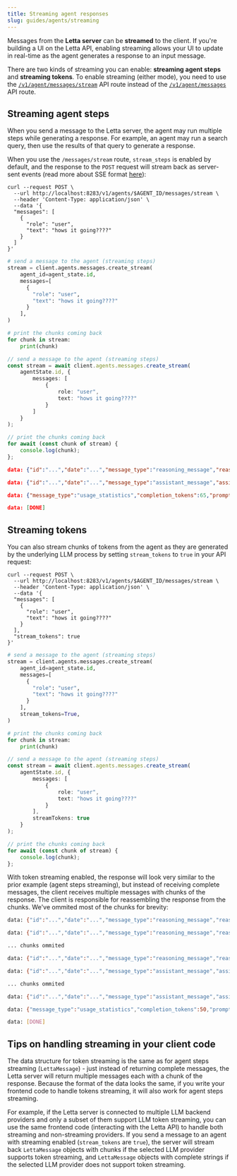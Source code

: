 ```yaml
---
title: Streaming agent responses
slug: guides/agents/streaming
---
```


Messages from the **Letta server** can be **streamed** to the client.
If you're building a UI on the Letta API, enabling streaming allows your UI to update in real-time as the agent generates a response to an input message.

There are two kinds of streaming you can enable: **streaming agent steps** and **streaming tokens**.
To enable streaming (either mode), you need to use the [`/v1/agent/messages/stream`](/api-reference/agents/messages/stream) API route instead of the [`/v1/agent/messages`](/api-reference/agents/messages) API route.

## Streaming agent steps

When you send a message to the Letta server, the agent may run multiple steps while generating a response.
For example, an agent may run a search query, then use the results of that query to generate a response.

When you use the `/messages/stream` route, `stream_steps` is enabled by default, and the response to the `POST` request will stream back as server-sent events (read more about SSE format [here](https://developer.mozilla.org/en-US/docs/Web/API/Server-sent_events/Using_server-sent_events)):
<CodeGroup>
```curl curl
curl --request POST \
  --url http://localhost:8283/v1/agents/$AGENT_ID/messages/stream \
  --header 'Content-Type: application/json' \
  --data '{
  "messages": [
    {
      "role": "user",
      "text": "hows it going????"
    }
  ]
}'
```
```python title="python" maxLines=50
# send a message to the agent (streaming steps)
stream = client.agents.messages.create_stream(
    agent_id=agent_state.id,
    messages=[
      {
        "role": "user",
        "text": "hows it going????"
      }
    ],
)

# print the chunks coming back
for chunk in stream:
    print(chunk)
```
```typescript maxLines=50 title="node.js"
// send a message to the agent (streaming steps)
const stream = await client.agents.messages.create_stream(
    agentState.id, {
        messages: [
            {
                role: "user",
                text: "hows it going????"
            }
        ]
    }
);

// print the chunks coming back
for await (const chunk of stream) {
    console.log(chunk);
};
```
</CodeGroup>

```json maxLines=50
data: {"id":"...","date":"...","message_type":"reasoning_message","reasoning":"User keeps asking the same question; maybe it's part of their style or humor. I\u2019ll respond warmly and play along."}

data: {"id":"...","date":"...","message_type":"assistant_message","assistant_message":"Hey! It\u2019s going well! Still here, ready to chat. How about you? Anything exciting happening?"}

data: {"message_type":"usage_statistics","completion_tokens":65,"prompt_tokens":2329,"total_tokens":2394,"step_count":1}

data: [DONE]
```

## Streaming tokens

You can also stream chunks of tokens from the agent as they are generated by the underlying LLM process by setting `stream_tokens` to `true` in your API request:
<CodeGroup>
```curl curl
curl --request POST \
  --url http://localhost:8283/v1/agents/$AGENT_ID/messages/stream \
  --header 'Content-Type: application/json' \
  --data '{
  "messages": [
    {
      "role": "user",
      "text": "hows it going????"
    }
  ],
  "stream_tokens": true
}'
```
```python title="python" maxLines=50
# send a message to the agent (streaming steps)
stream = client.agents.messages.create_stream(
    agent_id=agent_state.id,
    messages=[
      {
        "role": "user",
        "text": "hows it going????"
      }
    ],
    stream_tokens=True,
)

# print the chunks coming back
for chunk in stream:
    print(chunk)
```
```typescript maxLines=50 title="node.js"
// send a message to the agent (streaming steps)
const stream = await client.agents.messages.create_stream(
    agentState.id, {
        messages: [
            {
                role: "user",
                text: "hows it going????"
            }
        ],
        streamTokens: true
    }
);

// print the chunks coming back
for await (const chunk of stream) {
    console.log(chunk);
};
```
</CodeGroup>

With token streaming enabled, the response will look very similar to the prior example (agent steps streaming), but instead of receiving complete messages, the client receives multiple messages with chunks of the response.
The client is responsible for reassembling the response from the chunks.
We've ommited most of the chunks for brevity:
```sh
data: {"id":"...","date":"...","message_type":"reasoning_message","reasoning":"It's"}

data: {"id":"...","date":"...","message_type":"reasoning_message","reasoning":" interesting"}

... chunks ommited

data: {"id":"...","date":"...","message_type":"reasoning_message","reasoning":"!"}

data: {"id":"...","date":"...","message_type":"assistant_message","assistant_message":"Well"}

... chunks ommited

data: {"id":"...","date":"...","message_type":"assistant_message","assistant_message":"."}

data: {"message_type":"usage_statistics","completion_tokens":50,"prompt_tokens":2771,"total_tokens":2821,"step_count":1}

data: [DONE]
```

## Tips on handling streaming in your client code
The data structure for token streaming is the same as for agent steps streaming (`LettaMessage`) - just instead of returning complete messages, the Letta server will return multiple messages each with a chunk of the response.
Because the format of the data looks the same, if you write your frontend code to handle tokens streaming, it will also work for agent steps streaming.

For example, if the Letta server is connected to multiple LLM backend providers and only a subset of them support LLM token streaming, you can use the same frontend code (interacting with the Letta API) to handle both streaming and non-streaming providers.
If you send a message to an agent with streaming enabled (`stream_tokens` are `true`), the server will stream back `LettaMessage` objects with chunks if the selected LLM provider supports token streaming, and `LettaMessage` objects with complete strings if the selected LLM provider does not support token streaming.
